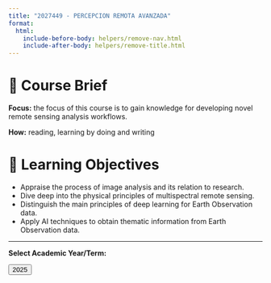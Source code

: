 ```yaml
---
title: "2027449 - PERCEPCION REMOTA AVANZADA"
format:
  html:
    include-before-body: helpers/remove-nav.html
    include-after-body: helpers/remove-title.html
---
```


# 📑 Course Brief

**Focus:** the focus of this course is to gain knowledge for developing novel remote sensing analysis workflows.

**How:** reading,  learning by doing and writing

# 🎯 Learning Objectives

- Appraise the process of image analysis and its relation to research.
- Dive deep into the physical principles of multispectral remote sensing. 
- Distinguish the main principles of deep learning for Earth Observation data.
- Apply AI techniques  to obtain thematic information from Earth Observation data.



-----------------

**Select Academic Year/Term:**

<a href="2025/index.qmd">
    <button class="button-61">2025</button>
</a>

